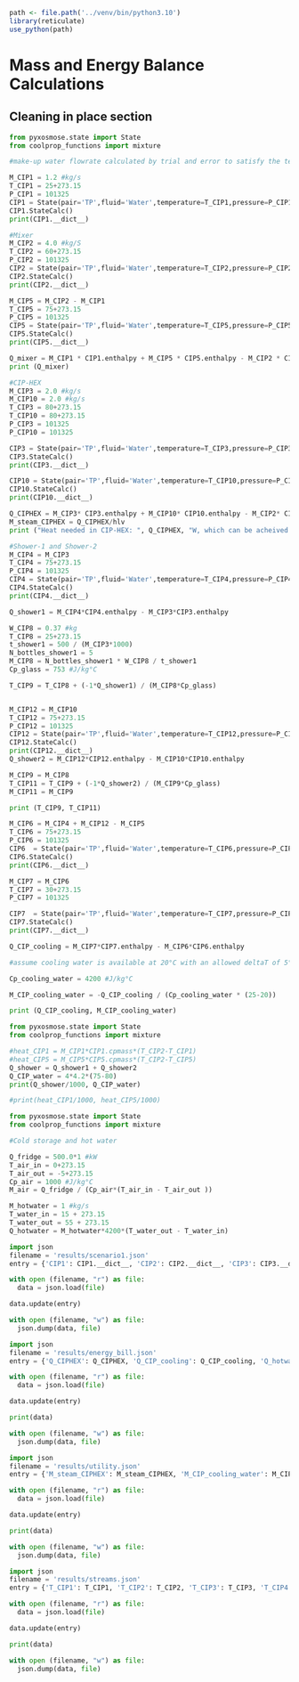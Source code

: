 ```r
path <- file.path('../venv/bin/python3.10')
library(reticulate)
use_python(path)
```


# Mass and Energy Balance Calculations

## Cleaning in place section

```python
from pyxosmose.state import State
from coolprop_functions import mixture

#make-up water flowrate calculated by trial and error to satisfy the temperatures of the streams leaving the mixer

M_CIP1 = 1.2 #kg/s
T_CIP1 = 25+273.15
P_CIP1 = 101325
CIP1 = State(pair='TP',fluid='Water',temperature=T_CIP1,pressure=P_CIP1)
CIP1.StateCalc()
print(CIP1.__dict__)

#Mixer
M_CIP2 = 4.0 #kg/S
T_CIP2 = 60+273.15
P_CIP2 = 101325
CIP2 = State(pair='TP',fluid='Water',temperature=T_CIP2,pressure=P_CIP2)
CIP2.StateCalc()
print(CIP2.__dict__)

M_CIP5 = M_CIP2 - M_CIP1
T_CIP5 = 75+273.15
P_CIP5 = 101325
CIP5 = State(pair='TP',fluid='Water',temperature=T_CIP5,pressure=P_CIP5)
CIP5.StateCalc()
print(CIP5.__dict__)

Q_mixer = M_CIP1 * CIP1.enthalpy + M_CIP5 * CIP5.enthalpy - M_CIP2 * CIP2.enthalpy
print (Q_mixer)

#CIP-HEX
M_CIP3 = 2.0 #kg/s
M_CIP10 = 2.0 #kg/s
T_CIP3 = 80+273.15
T_CIP10 = 80+273.15
P_CIP3 = 101325
P_CIP10 = 101325

CIP3 = State(pair='TP',fluid='Water',temperature=T_CIP3,pressure=P_CIP3)
CIP3.StateCalc()
print(CIP3.__dict__)

CIP10 = State(pair='TP',fluid='Water',temperature=T_CIP10,pressure=P_CIP10)
CIP10.StateCalc()
print(CIP10.__dict__)

Q_CIPHEX = M_CIP3* CIP3.enthalpy + M_CIP10* CIP10.enthalpy - M_CIP2* CIP2.enthalpy
M_steam_CIPHEX = Q_CIPHEX/hlv
print ("Heat needed in CIP-HEX: ", Q_CIPHEX, "W, which can be acheived using" , M_steam_CIPHEX, "kg/s of steam.")

#Shower-1 and Shower-2 
M_CIP4 = M_CIP3 
T_CIP4 = 75+273.15
P_CIP4 = 101325
CIP4 = State(pair='TP',fluid='Water',temperature=T_CIP4,pressure=P_CIP4)
CIP4.StateCalc()
print(CIP4.__dict__)

Q_shower1 = M_CIP4*CIP4.enthalpy - M_CIP3*CIP3.enthalpy

W_CIP8 = 0.37 #kg
T_CIP8 = 25+273.15
t_shower1 = 500 / (M_CIP3*1000)
N_bottles_shower1 = 5
M_CIP8 = N_bottles_shower1 * W_CIP8 / t_shower1
Cp_glass = 753 #J/kg°C

T_CIP9 = T_CIP8 + (-1*Q_shower1) / (M_CIP8*Cp_glass)


M_CIP12 = M_CIP10
T_CIP12 = 75+273.15
P_CIP12 = 101325
CIP12 = State(pair='TP',fluid='Water',temperature=T_CIP12,pressure=P_CIP12)
CIP12.StateCalc()
print(CIP12.__dict__)
Q_shower2 = M_CIP12*CIP12.enthalpy - M_CIP10*CIP10.enthalpy

M_CIP9 = M_CIP8
T_CIP11 = T_CIP9 + (-1*Q_shower2) / (M_CIP9*Cp_glass)
M_CIP11 = M_CIP9

print (T_CIP9, T_CIP11)

M_CIP6 = M_CIP4 + M_CIP12 - M_CIP5
T_CIP6 = 75+273.15
P_CIP6 = 101325
CIP6  = State(pair='TP',fluid='Water',temperature=T_CIP6,pressure=P_CIP6)
CIP6.StateCalc()
print(CIP6.__dict__)

M_CIP7 = M_CIP6 
T_CIP7 = 30+273.15
P_CIP7 = 101325

CIP7  = State(pair='TP',fluid='Water',temperature=T_CIP7,pressure=P_CIP7)
CIP7.StateCalc()
print(CIP7.__dict__)

Q_CIP_cooling = M_CIP7*CIP7.enthalpy - M_CIP6*CIP6.enthalpy

#assume cooling water is available at 20°C with an allowed deltaT of 5°C

Cp_cooling_water = 4200 #J/kg°C

M_CIP_cooling_water = -Q_CIP_cooling / (Cp_cooling_water * (25-20))

print (Q_CIP_cooling, M_CIP_cooling_water)
```
```python
from pyxosmose.state import State
from coolprop_functions import mixture

#heat_CIP1 = M_CIP1*CIP1.cpmass*(T_CIP2-T_CIP1)
#heat_CIP5 = M_CIP5*CIP5.cpmass*(T_CIP2-T_CIP5)
Q_shower = Q_shower1 + Q_shower2
Q_CIP_water = 4*4.2*(75-80)
print(Q_shower/1000, Q_CIP_water)

#print(heat_CIP1/1000, heat_CIP5/1000)

```


```python
from pyxosmose.state import State
from coolprop_functions import mixture

#Cold storage and hot water

Q_fridge = 500.0*1 #kW
T_air_in = 0+273.15
T_air_out = -5+273.15
Cp_air = 1000 #J/kg°C
M_air = Q_fridge / (Cp_air*(T_air_in - T_air_out ))

M_hotwater = 1 #kg/s
T_water_in = 15 + 273.15
T_water_out = 55 + 273.15 
Q_hotwater = M_hotwater*4200*(T_water_out - T_water_in)


```



```python
import json
filename = 'results/scenario1.json'
entry = {'CIP1': CIP1.__dict__, 'CIP2': CIP2.__dict__, 'CIP3': CIP3.__dict__, 'CIP4': CIP4.__dict__, 'CIP5': CIP5.__dict__, 'CIP6': CIP6.__dict__, 'CIP7': CIP7.__dict__, 'CIP10': CIP10.__dict__, 'CIP12': CIP12.__dict__}

with open (filename, "r") as file:
  data = json.load(file)

data.update(entry)

with open (filename, "w") as file:
  json.dump(data, file)
```

```python
import json
filename = 'results/energy_bill.json'
entry = {'Q_CIPHEX': Q_CIPHEX, 'Q_CIP_cooling': Q_CIP_cooling, 'Q_hotwater': Q_hotwater, 'Q_fridge': Q_fridge}

with open (filename, "r") as file:
  data = json.load(file)

data.update(entry)

print(data)

with open (filename, "w") as file:
  json.dump(data, file)

```

```python
import json
filename = 'results/utility.json'
entry = {'M_steam_CIPHEX': M_steam_CIPHEX, 'M_CIP_cooling_water': M_CIP_cooling_water}

with open (filename, "r") as file:
  data = json.load(file)

data.update(entry)

print(data)

with open (filename, "w") as file:
  json.dump(data, file)
```
```python
import json
filename = 'results/streams.json'
entry = {'T_CIP1': T_CIP1, 'T_CIP2': T_CIP2, 'T_CIP3': T_CIP3, 'T_CIP4': T_CIP4, 'T_CIP5': T_CIP5, 'T_CIP6': T_CIP6, 'T_CIP7': T_CIP7, 'T_CIP10': T_CIP10,'T_CIP12': T_CIP12,'P_CIP1': P_CIP1, 'P_CIP2': P_CIP2, 'P_CIP3': P_CIP3, 'P_CIP4': P_CIP4, 'P_CIP5': P_CIP5, 'P_CIP6': P_CIP6, 'P_CIP7': P_CIP7,'P_CIP10': P_CIP10, 'P_CIP12': P_CIP12,'M_CIP1': M_CIP1, 'M_CIP2': M_CIP2, 'M_CIP3': M_CIP3, 'M_CIP4': M_CIP4, 'M_CIP5': M_CIP5, 'M_CIP6': M_CIP6, 'M_CIP7': M_CIP7, 'M_CIP10': M_CIP10,'M_CIP12': M_CIP12}

with open (filename, "r") as file:
  data = json.load(file)

data.update(entry)

print(data)

with open (filename, "w") as file:
  json.dump(data, file)
```